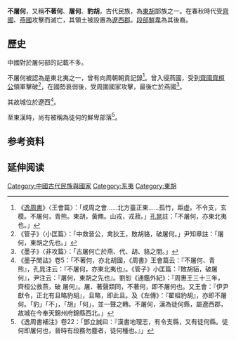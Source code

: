 '''不屠何'''，又稱'''不著何'''、'''屠何'''、'''豹胡'''，古代民族，為[[東胡|東胡]]部族之一。在春秋時代受[[齊國|齊國]]、[[燕國|燕國]]攻擊而滅亡，其領土被設置為[[遼西郡|遼西郡]]。[[段部鮮卑|段部鮮卑]]為其後裔。

== 歷史 ==
中國對於屠何部的記載不多。

不屠何被認為是東北夷之一，曾有向周朝朝貢記錄<ref>《[[逸周書|逸周書]]》〈王會篇〉：「成周之會……北方臺正東……孤竹，距虛。不令支，玄模。不屠何，青熊。東胡，黃羆。山戎，戎菽。」[[孔晁|孔晁]]註：「不屠何，亦東北夷也。」</ref>。曾入侵燕國，受到[[齊國|齊國]][[齊桓公|齊桓公]]領軍擊破<ref>《管子》〈小匡篇〉：「中救晉公，禽狄王，敗胡貉，破屠何。」尹知章註：「屠何，東胡之先也。」</ref>，在國勢衰弱後，受周圍國家攻擊，最後亡於燕國<ref>《墨子》〈非攻篇〉：「古屠何亡於燕、代、胡、貉之間。」</ref>。

其故城位於遼西<ref>《墨子閒詁》卷5：「不著何，亦北胡國，《周書》王會篇云：『不屠何、青 熊』，孔晁注云：『不屠何，亦東北夷也』。《管子》小匡篇：『敗胡貊，破屠何』，尹注云：『屠何，東胡之先也』。劉恕《通鑑外紀》：『周惠王三十三年，齊桓公救燕，破 屠何』。屠、著聲類同，不著何，即不屠何也。又王會：『伊尹獻令，正北有且略豹胡』，且略，即此且。及《左傳》：『翟柤豹胡』，亦即不屠何。「豹」「不」，「胡」「何」，並一聲之轉。不屠何，漢為徒何縣，屬遼西郡，故城在今奉天錦州府錦縣西北。」</ref>。

至東漢時，尚有被稱為徒何的鮮卑部落<ref>《逸周書補注》卷22：「鄧立誠曰：『漢書地理志，有令支縣，又有徒何縣。徒何即屠何也，晉時有段務勿塵者，徒何種也。』」</ref>。

== 参考资料 ==
{{reflist}}

== 延伸阅读 ==
{{Wikisource further reading}}

[[Category:中國古代民族與國家|Category:中國古代民族與國家]]
[[Category:东夷|Category:东夷]]
[[Category:東胡|Category:東胡]]
